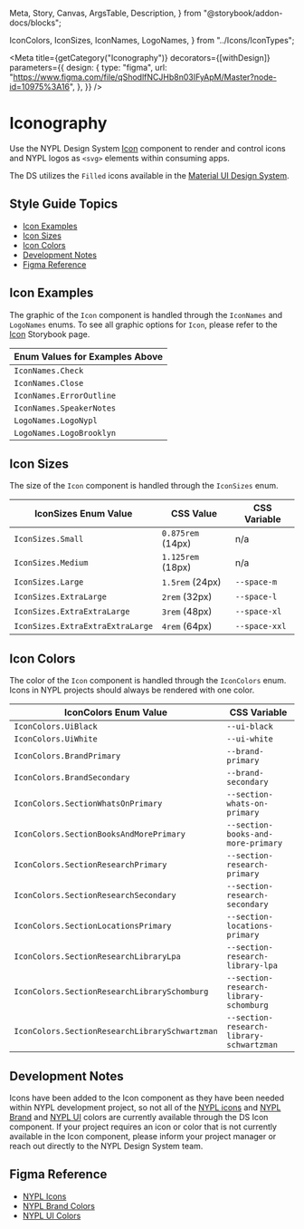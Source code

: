   Meta,
  Story,
  Canvas,
  ArgsTable,
  Description,
} from "@storybook/addon-docs/blocks";

  IconColors,
  IconSizes,
  IconNames,
  LogoNames,
} from "../Icons/IconTypes";

<Meta
  title={getCategory("Iconography")}
  decorators={[withDesign]}
  parameters={{
    design: {
      type: "figma",
      url:
        "https://www.figma.com/file/qShodlfNCJHb8n03IFyApM/Master?node-id=10975%3A16",
    },
  }}
/>

# Iconography

Use the NYPL Design System [Icon](https://nypl.github.io/nypl-design-system/storybook-static/?path=/docs/icon--control-props) component to render and control icons and NYPL logos as `<svg>` elements within consuming apps.

The DS utilizes the `Filled` icons available in the [Material UI Design System](https://material-ui.com/components/material-icons/).

## Style Guide Topics

- [Icon Examples](#icon-examples)
- [Icon Sizes](#icon-sizes)
- [Icon Colors](#icon-colors)
- [Development Notes](#development-notes)
- [Figma Reference](#figma-reference)

## Icon Examples

The graphic of the `Icon` component is handled through the `IconNames` and `LogoNames` enums. To see all graphic options for `Icon`, please refer to the [Icon](https://nypl.github.io/nypl-design-system/storybook-static/?path=/docs/icon--control-props) Storybook page.

<Canvas>
  <DSProvider>
    <span style={{ marginRight: "1rem" }}>
      <Icon
        decorative
        size={IconSizes.ExtraExtraExtraLarge}
        name={IconNames.Check}
        style={{ marginRight: "1rem" }}
      />
    </span>
    <span style={{ marginRight: "1rem" }}>
      <Icon
        decorative
        size={IconSizes.ExtraExtraExtraLarge}
        name={IconNames.Close}
        style={{ marginRight: "1rem" }}
      />
    </span>
    <span style={{ marginRight: "1rem" }}>
      <Icon
        decorative
        size={IconSizes.ExtraExtraExtraLarge}
        name={IconNames.ErrorOutline}
        style={{ marginRight: "1rem" }}
      />
    </span>
    <span style={{ marginRight: "1rem" }}>
      <Icon
        decorative
        size={IconSizes.ExtraExtraExtraLarge}
        name={IconNames.SpeakerNotes}
        style={{ marginRight: "1rem" }}
      />
    </span>
    <span style={{ marginRight: "1rem" }}>
      <Icon
        decorative
        size={IconSizes.ExtraExtraExtraLarge}
        name={LogoNames.LogoNypl}
        style={{ marginRight: "1rem" }}
      />
    </span>
    <span style={{ marginRight: "1rem" }}>
      <Icon
        decorative
        size={IconSizes.ExtraExtraExtraLarge}
        name={LogoNames.LogoBrooklyn}
      />
    </span>
  </DSProvider>
</Canvas>

| Enum Values for Examples Above |
| ------------------------------ |
| `IconNames.Check`              |
| `IconNames.Close`              |
| `IconNames.ErrorOutline`       |
| `IconNames.SpeakerNotes`       |
| `LogoNames.LogoNypl`           |
| `LogoNames.LogoBrooklyn`       |

## Icon Sizes

The size of the `Icon` component is handled through the `IconSizes` enum.

<Canvas>
  <DSProvider>
    <div style={{ display: "flex", alignItems: "center" }}>
      <span style={{ marginRight: "1rem" }}>
        <Icon size={IconSizes.Small} name={IconNames.Check} />
      </span>
      <span style={{ marginRight: "1rem" }}>
        <Icon size={IconSizes.Medium} name={IconNames.Check} />
      </span>
      <span style={{ marginRight: "1rem" }}>
        <Icon size={IconSizes.Large} name={IconNames.Check} />
      </span>
      <span style={{ marginRight: "1rem" }}>
        <Icon size={IconSizes.ExtraLarge} name={IconNames.Check} />
      </span>
      <span style={{ marginRight: "1rem" }}>
        <Icon size={IconSizes.ExtraExtraLarge} name={IconNames.Check} />
      </span>
      <span style={{ marginRight: "1rem" }}>
        <Icon size={IconSizes.ExtraExtraExtraLarge} name={IconNames.Check} />
      </span>
    </div>
  </DSProvider>
</Canvas>

| IconSizes Enum Value             | CSS Value         | CSS Variable  |
| -------------------------------- | ----------------- | ------------- |
| `IconSizes.Small`                | `0.875rem` (14px) | n/a           |
| `IconSizes.Medium`               | `1.125rem` (18px) | n/a           |
| `IconSizes.Large`                | `1.5rem` (24px)   | `--space-m`   |
| `IconSizes.ExtraLarge`           | `2rem` (32px)     | `--space-l`   |
| `IconSizes.ExtraExtraLarge`      | `3rem` (48px)     | `--space-xl`  |
| `IconSizes.ExtraExtraExtraLarge` | `4rem` (64px)     | `--space-xxl` |

## Icon Colors

The color of the `Icon` component is handled through the `IconColors` enum. Icons in NYPL projects should always be rendered with one color.

<Canvas>
  <DSProvider>
    <Icon size={IconSizes.ExtraExtraExtraLarge} name={IconNames.Check} />
    <Icon
      name={IconNames.Check}
      size={IconSizes.ExtraExtraExtraLarge}
      color={IconColors.BrandPrimary}
    />
    <Icon
      name={IconNames.Check}
      size={IconSizes.ExtraExtraExtraLarge}
      color={IconColors.SectionResearchPrimary}
    />
    <Icon
      name={IconNames.Check}
      size={IconSizes.ExtraExtraExtraLarge}
      color={IconColors.SectionResearchLibrarySchwartzman}
    />
    <Icon
      name={IconNames.Check}
      size={IconSizes.ExtraExtraExtraLarge}
      color={IconColors.SectionResearchLibrarySchomburg}
    />
  </DSProvider>
</Canvas>

| IconColors Enum Value                          | CSS Variable                             |
| ---------------------------------------------- | ---------------------------------------- |
| `IconColors.UiBlack`                           | `--ui-black`                             |
| `IconColors.UiWhite`                           | `--ui-white`                             |
| `IconColors.BrandPrimary`                      | `--brand-primary`                        |
| `IconColors.BrandSecondary`                    | `--brand-secondary`                      |
| `IconColors.SectionWhatsOnPrimary`             | `--section-whats-on-primary`             |
| `IconColors.SectionBooksAndMorePrimary`        | `--section-books-and-more-primary`       |
| `IconColors.SectionResearchPrimary`            | `--section-research-primary`             |
| `IconColors.SectionResearchSecondary`          | `--section-research-secondary`           |
| `IconColors.SectionLocationsPrimary`           | `--section-locations-primary`            |
| `IconColors.SectionResearchLibraryLpa`         | `--section-research-library-lpa`         |
| `IconColors.SectionResearchLibrarySchomburg`   | `--section-research-library-schomburg`   |
| `IconColors.SectionResearchLibrarySchwartzman` | `--section-research-library-schwartzman` |

## Development Notes

Icons have been added to the Icon component as they have been needed within NYPL development project, so not all of the [NYPL icons](https://www.figma.com/file/qShodlfNCJHb8n03IFyApM/?node-id=10734%3A3945) and [NYPL Brand](https://www.figma.com/file/qShodlfNCJHb8n03IFyApM/Main?node-id=15454%3A47007) and [NYPL UI](https://www.figma.com/file/qShodlfNCJHb8n03IFyApM/Main?node-id=14989%3A37) colors are currently available through the DS Icon component. If your project requires an icon or color that is not currently available in the Icon component, please inform your project manager or reach out directly to the NYPL Design System team.

## Figma Reference

- [NYPL Icons](https://www.figma.com/file/qShodlfNCJHb8n03IFyApM/?node-id=10734%3A3945)
- [NYPL Brand Colors](https://www.figma.com/file/qShodlfNCJHb8n03IFyApM/Main?node-id=15454%3A47007)
- [NYPL UI Colors](https://www.figma.com/file/qShodlfNCJHb8n03IFyApM/Main?node-id=14989%3A37)
